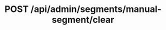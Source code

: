 ---
title: POST /api/admin/segments/manual-segment/clear
openapi: post /api/admin/segments/manual-segment/clear
---
